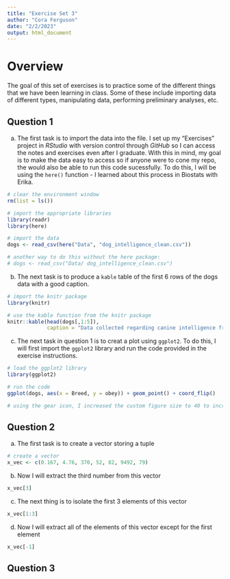 ```yaml
---
title: "Exercise Set 3"
author: "Cora Ferguson"
date: "2/2/2023"
output: html_document
---
```


# Overview
The goal of this set of exercises is to practice some of the different things that we have been learning in class.  Some of these include importing data of different types, manipulating data, performing preliminary analyses, etc. 

## Question 1
a. The first task is to import the data into the file.  I set up my "Exercises" project in *RStudio* with version control through *GitHub* so I can access the notes and exercises even after I graduate.  With this in mind, my goal is to make the data easy to access so if anyone were to cone my repo, the would also be able to run this code sucessfully.  To do this, I will be using the `here()` function - I learned about this process in Biostats with Erika.

```r
# clear the environment window
rm(list = ls())

# import the appropriate libraries
library(readr)
library(here)

# import the data
dogs <- read_csv(here("Data", "dog_intelligence_clean.csv"))

# another way to do this without the here package:
# dogs <- read_csv("Data/ dog_intelligence_clean.csv")

```

b. The next task is to produce a `kable` table of the first 6 rows of the dogs data with a good caption. 

```r
# import the knitr package
library(knitr)

# use the kable function from the knitr package
knitr::kable(head(dogs[,1:5]),
             caption = "Data collected regarding canine intelligence from Stanley Coren at the University of British Columbia.")
```
c. The next task in question 1 is to creat a plot using `ggplot2`.  To do this, I will first import the `ggplot2` library and run the code provided in the exercise instructions. 

```r
# load the ggplot2 library
library(ggplot2)

# run the code
ggplot(dogs, aes(x = Breed, y = obey)) + geom_point() + coord_flip()

# using the gear icon, I increased the custom figure size to 40 to increase the height of the figure so it is not a squished
```

## Question 2
a. The first task is to create a vector storing a tuple

```r
# create a vector
x_vec <- c(0.167, 4.76, 370, 52, 82, 9492, 79)
```

b. Now I will extract the third number from this vector

```r
x_vec[3]
```
c. The next thing is to isolate the first 3 elements of this vector
```r
x_vec[1:3]
```

d. Now I will extract all of the elements of this vector except for the first element
```r
x_vec[-1]
```
## Question 3



